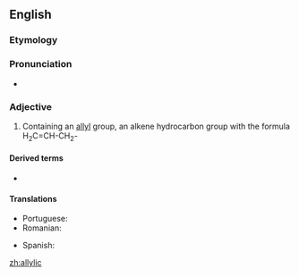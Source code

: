 ==English==

===Etymology===
{{suffix|allyl|ic|lang=en}}

===Pronunciation===
* {{IPA|əˈlɪlɪk|lang=en}}

===Adjective===
{{en-adj|-}}

# {{lb|en|organic chemistry}} Containing an [[allyl]] group, an alkene hydrocarbon group with the formula H<sub>2</sub>C=CH-CH<sub>2</sub>-

====Derived terms====
* {{l|en|homoallylic}}

====Translations====
{{trans-top|containing an allyl group}}
* Portuguese: {{t|pt|alílico}}
* Romanian: {{t|ro|alilic}}
{{trans-mid}}
* Spanish: {{t|es|alílico}}
{{trans-bottom}}

[[zh:allylic]]